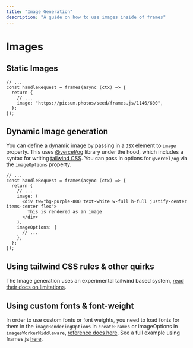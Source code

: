 ```yaml
---
title: "Image Generation"
description: "A guide on how to use images inside of frames"
---
```


# Images

## Static Images

```tsx
// ...
const handleRequest = frames(async (ctx) => {
  return {
    // ...
    image: "https://picsum.photos/seed/frames.js/1146/600",
  };
});
```

## Dynamic Image generation

You can define a dynamic image by passing in a `JSX` element to `image` property. This uses [@vercel/og](https://vercel.com/docs/functions/og-image-generation) library under the hood, which includes a syntax for writing [tailwind CSS](https://tailwindcss.com/). You can pass in options for `@vercel/og` via the `imageOptions` property.

```tsx
// ...
const handleRequest = frames(async (ctx) => {
  return {
    // ...
    image: (
      <div tw="bg-purple-800 text-white w-full h-full justify-center items-center flex">
        This is rendered as an image
      </div>
    ),
    imageOptions: {
      // ...
    },
  };
});
```

## Using tailwind CSS rules & other quirks

The Image generation uses an experimental tailwind based system, [read their docs on limitations](https://vercel.com/docs/functions/og-image-generation/og-image-examples#using-tailwind-css---experimental).

## Using custom fonts & font-weight

In order to use custom fonts or font weights, you need to load fonts for them in the `imageRenderingOptions` in `createFrames` or imageOptions in `imagesWorkerMiddleware`, [reference docs here](https://vercel.com/docs/functions/og-image-generation/og-image-api).
See a full example using frames.js [here](https://github.com/framesjs/frames.js/tree/main/templates/next-starter-with-examples/app/examples/custom-font-nodejs).
